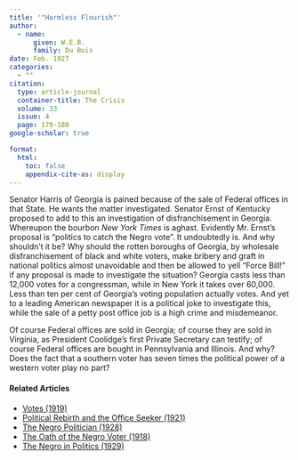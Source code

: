 ```yaml
---
title: '"Harmless Flourish"'
author:
  - name:
      given: W.E.B.
      family: Du Bois
date: Feb. 1927
categories: 
  - ""
citation: 
  type: article-journal
  container-title: The Crisis
  volume: 33
  issue: 4
  page: 179-180
google-scholar: true

format:
  html:
    toc: false
    appendix-cite-as: display
---
```


Senator Harris of Georgia is pained because of the sale of Federal offices in that State. He wants the matter investigated. Senator Ernst of Kentucky proposed to add to this an investigation of disfranchisement in Georgia. Whereupon the bourbon *New York Times* is aghast. Evidently Mr. Ernst's proposal is "politics to catch the Negro vote". It undoubtedly is. And why shouldn't it be? Why should the rotten boroughs of Georgia, by wholesale disfranchisement of black and white voters, make bribery and graft in national politics almost unavoidable and then be allowed to yell "Force Bill!" if any proposal is made to investigate the situation? Georgia casts less than 12,000 votes for a congressman, while in New York it takes over 60,000. Less than ten per cent of Georgia's voting population actually votes. And yet to a leading American newspaper it is a political joke to investigate this, while the sale of a petty post office job is a high crime and misdemeanor.

Of course Federal offices are sold in Georgia; of course they are sold in Virginia, as President Coolidge's first Private Secretary can testify; of course Federal offices are bought in Pennsylvania and Illinois. And why? Does the fact that a southern voter has seven times the political power of a western voter play no part?

<!-- Similar articles start here -->
<div  class="clear-wrap"></div>

#### Related Articles

* [Votes (1919)](/Volumes/19/02/votes.html)
* [Political Rebirth and the Office Seeker (1921)](/Volumes/21/03/political-rebirth.html)
* [The Negro Politician (1928)](/Volumes/35/05/negro_politician.html)
* [The Oath of the Negro Voter (1918)](/Volumes/15/01/oath_of_the_negro_voter.html)
* [The Negro in Politics (1929)](/Volumes/36/11/negro_in_politics.html)

<!-- Similar articles end here -->